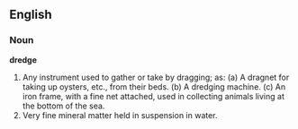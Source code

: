 ==English==

===Noun===

'''dredge'''

#Any instrument used to gather or take by dragging; as: (a) A dragnet for taking up oysters, etc., from their beds. (b) A dredging machine. (c) An iron frame, with a fine net attached, used in collecting animals living at the bottom of the sea.
#Very fine mineral matter held in suspension in water.